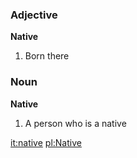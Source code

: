 ===Adjective===
'''Native'''
# Born there
===Noun===
'''Native'''
# A person who is a native

[[it:native]]
[[pl:Native]]